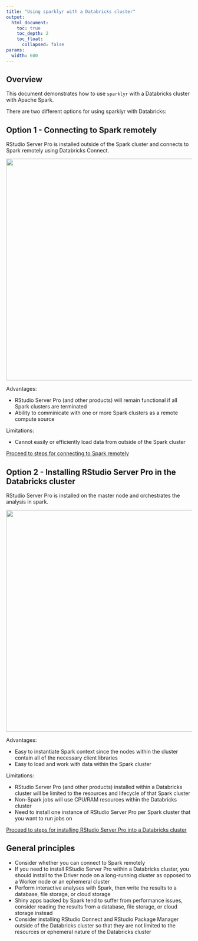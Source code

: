 ```yaml
---
title: "Using sparklyr with a Databricks cluster"
output:
  html_document:
    toc: true
    toc_depth: 2
    toc_float:
      collapsed: false
params:
  width: 600
---
```


## Overview

This document demonstrates how to use `sparklyr` with a Databricks cluster with
Apache Spark.

There are two different options for using sparklyr with Databricks:

## Option 1 - Connecting to Spark remotely

RStudio Server Pro is installed outside of the Spark cluster and connects to
Spark remotely using Databricks Connect.

<img src="/images/deployment/databricks/rstudio-databricks-remote.png" width='600px' align='center'/>

Advantages:

- RStudio Server Pro (and other products) will remain functional if all Spark
  clusters are terminated
- Ability to comminicate with one or more Spark clusters as a remote compute
  source

Limitations:

- Cannot easily or efficiently load data from outside of the Spark cluster

[Proceed to steps for connecting to Spark remotely](/examples/databricks-cluster-remote)

## Option 2 - Installing RStudio Server Pro in the Databricks cluster

RStudio Server Pro is installed on the master node and orchestrates the analysis
in spark.

<img src="/images/deployment/databricks/rstudio-databricks-local.png" width='600px' align='center'/>

Advantages:

- Easy to instantiate Spark context since the nodes within the cluster contain
  all of the necessary client libraries
- Easy to load and work with data within the Spark cluster

Limitations:

- RStudio Server Pro (and other products) installed within a Databricks cluster
  will be limited to the resources and lifecycle of that Spark cluster
- Non-Spark jobs will use CPU/RAM resources within the Databricks cluster
- Need to install one instance of RStudio Server Pro per Spark cluster that you
  want to run jobs on

[Proceed to steps for installing RStudio Server Pro into a Databricks cluster](/examples/databricks-cluster-local)

## General principles

- Consider whether you can connect to Spark remotely
- If you need to install RStudio Server Pro within a Databricks cluster, you
  should install to the Driver node on a long-running cluster as opposed to a
  Worker node or an ephemeral cluster
- Perform interactive analyses with Spark, then write the results to a database,
  file storage, or cloud storage
- Shiny apps backed by Spark tend to suffer from performance issues, consider
  reading the results from a database, file storage, or cloud storage instead
- Consider installing RStudio Connect and RStudio Package Manager outside of the
  Databricks cluster so that they are not limited to the resources or ephemeral
  nature of the Databricks cluster

<!-- The plan is to launch 4 identical EC2 server instances. One server will be the
Master node and the other 3 the worker nodes. In one of the worker nodes, we
will install RStudio server.

What makes a server the Master node is only the fact that it is running the
**master** service, while the other machines are running the **slave** service
and are pointed to that first master. This simple setup, allows us to install
the same Spark components on all 4 servers and then just add RStudio to one of
them.

The topology will look something like this:

<p><img src="images/deployment/amazon-ec2/spark-sa-setup.png" width='600px' align='center'/></p>



## AWS EC Instances

Here are the details of the EC2 instance, just deploy one at this point:

- **Type:** t2.medium
- **OS:** Ubuntu 16.04 LTS
- **Disk space:** At least 20GB
- **Security group:** Open the following ports: 8080 (Spark UI), 4040 (Spark
  Worker UI), 8088 (sparklyr UI) and 8787 (RStudio. Also open *All TCP* ports
  for the machines inside the security group.

## Spark

Perform the steps in this section on all of the servers that will be part of the
cluster.

### Install Java 8

- We will add the Java 8 repository, install it and set it as default

```{}
sudo apt-add-repository ppa:webupd8team/java
sudo apt-get update
sudo apt-get install oracle-java8-installer
sudo apt-get install oracle-java8-set-default
sudo apt-get update
```

### Download Spark

- Download and unpack a pre-compiled version of Spark. Here's is the link to the
  [official Spark download page](http://spark.apache.org/downloads.html)

```{}
wget http://d3kbcqa49mib13.cloudfront.net/spark-2.1.0-bin-hadoop2.7.tgz
tar -xvzf spark-2.1.0-bin-hadoop2.7.tgz
cd spark-2.1.0-bin-hadoop2.7
```

### Create and launch AMI

- We will create an image of the server. In Amazon, these are called AMIs, for
  information please see the
  [User Guide](http://docs.aws.amazon.com/AWSEC2/latest/UserGuide/AMIs.html).

- Launch 3 instances of the AMI

## RStudio Server

Select one of the nodes to execute this section. Please check the
[RStudio download page](https://www.rstudio.com/products/rstudio/download-server/)
for the latest version

### Install R

- In order to get the latest R core, we will need to update the source list in
  Ubuntu.

```{}
sudo sh -c 'echo "deb http://cran.rstudio.com/bin/linux/ubuntu xenial/" >> /etc/apt/sources.list'
gpg --keyserver keyserver.ubuntu.com --recv-key 0x517166190x51716619e084dab9
gpg -a --export 0x517166190x51716619e084dab9 | sudo apt-key add -
sudo apt-get update
```

- Now we can install R
```{}
sudo apt-get install r-base
sudo apt-get install gdebi-core
```

### Install RStudio

- We will download and install 1.044 of RStudio Server. To find the latest
  version, please visit the
  [RStudio website](https://www.rstudio.com/products/rstudio/download3/). In
  order to get the enhanced integration with Spark, RStudio version 1.044 or
  later will be needed.

```{}
wget https://download2.rstudio.org/rstudio-server-1.0.153-amd64.deb
sudo gdebi rstudio-server-1.0.153-amd64.deb
```

### Install dependencies

- Run the following commands

```{}
sudo apt-get -y install libcurl4-gnutls-dev
sudo apt-get -y install libssl-dev
sudo apt-get -y install libxml2-dev
```

### Add default user

- Run the following command to add a default user

```{}
sudo adduser rstudio-user
```
### Start the Master node

- Select one of the servers to become your Master node

- Run the command that starts the master service
```{}
sudo spark-2.1.0-bin-hadoop2.7/sbin/start-master.sh
```
- Close the terminal connection (optional)

### Start Worker nodes

- Start the slave service. **Important**: Use dots not dashes as separators for
  the Spark Master node's address

```{}
sudo spark-2.1.0-bin-hadoop2.7/sbin/start-slave.sh spark://[Master node's IP address]:7077
sudo spark-2.1.0-bin-hadoop2.7/sbin/start-slave.sh spark://ip-172-30-1-94.us-west-2.compute.internal:7077
```

- Close the terminal connection (optional)

### Pre-load pacakges

- Log into RStudio (port 8787)

- Use 'rstudio-user'
```r
install.packages("sparklyr")
```

### Connect to the Spark Master

- Navigate to the Spark Master's UI, typically on port 8080 <img src="images/deployment/amazon-ec2/spark-master.png" class="screenshot" width=639 />

- Note the **Spark Master URL**

- Logon to RStudio

- Run the following code


```r
library(sparklyr)

conf <- spark_config()
conf$spark.executor.memory <- "2GB"
conf$spark.memory.fraction <- 0.9

sc <- spark_connect(master="[Spark Master URL]",
              version = "2.1.0",
              config = conf,
              spark_home = "/home/ubuntu/spark-2.1.0-bin-hadoop2.7/")

``` -->
